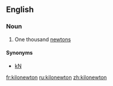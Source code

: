 ==English==

===Noun===
{{en-noun}}

# One thousand [[newton]]s

====Synonyms====
*[[kN]]

[[fr:kilonewton]]
[[ru:kilonewton]]
[[zh:kilonewton]]